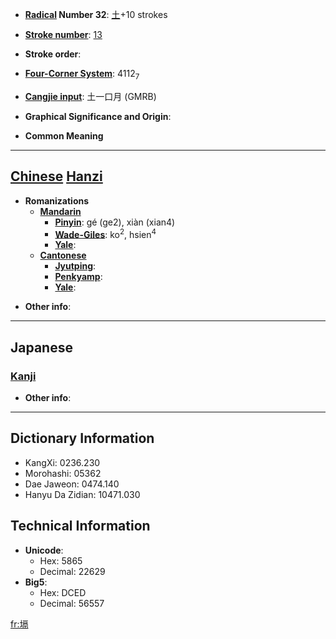 * '''[[Wiktionary:Chinese radical index| Radical]] Number 32''': [[Wiktionary:Chinese radical index 土|土]]+10 strokes

* '''[[Wiktionary:Chinese total strokes index|Stroke number]]''': [[Wiktionary:Chinese total strokes index 13|13]]

* '''Stroke order''': 

* '''[[Wiktionary:Chinese four corner index|Four-Corner System]]''': 4112<sub>7</sub>

* '''[[Wiktionary:Chinese Cangjie index|Cangjie input]]''': 土一口月 (GMRB)

* '''Graphical Significance and Origin''': 

* '''Common Meaning'''

----

== [[Chinese]] [[Hanzi]] ==

* '''Romanizations'''
** '''[[Mandarin]]'''
*** '''[[Pinyin]]''': gé (ge2), xiàn (xian4)
*** '''[[Wade-Giles]]''': ko<sup>2</sup>, hsien<sup>4</sup>
*** '''[[Yale]]''': 
** '''[[Cantonese]]'''
*** '''[[Jyutping]]''':
*** '''[[Penkyamp]]''': 
*** '''[[Yale]]''': 

* '''Other info''': 

----

==Japanese==
===[[Kanji]]===
{{kanji|on readings=[[かく]] (kaku), [[きゃく]] (kyaku)
|kun readings=
}}

* '''Other info''':  

----

== Dictionary Information ==

* KangXi: 0236.230
* Morohashi: 05362
* Dae Jaweon: 0474.140
* Hanyu Da Zidian: 10471.030

== Technical Information ==

* '''Unicode''':
** Hex: 5865
** Decimal: 22629
* '''Big5''':
** Hex: DCED
** Decimal: 56557

[[fr:塥]]